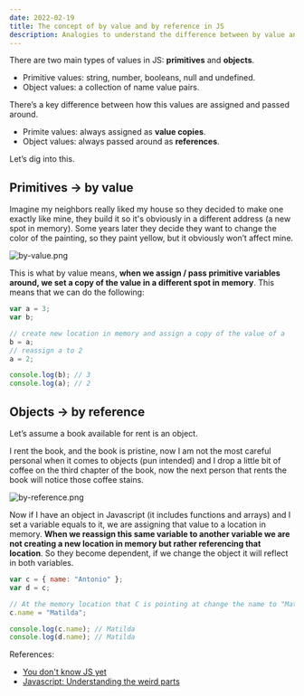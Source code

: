 ```yaml
---
date: 2022-02-19
title: The concept of by value and by reference in JS
description: Analogies to understand the difference between by value and by reference in javascript.
---
```


There are two main types of values in JS: **primitives** and **objects**.

- Primitive values: string, number, booleans, null and undefined.
- Object values: a collection of name value pairs.

There’s a key difference between how this values are assigned and passed around.

- Primite values: always assigned as **value copies**.
- Object values: always passed around as **references**.

Let’s dig into this.

## Primitives → by value

Imagine my neighbors really liked my house so they decided to make one exactly like mine, they build it so it's obviously in a different address (a new spot in memory). Some years later they decide they want to change the color of the painting, so they paint yellow, but it obviously won’t affect mine.

![by-value.png](/by-value.png)

This is what by value means, **when we assign / pass primitive variables around, we set a copy of the value in a different spot in memory**. This means that we can do the following:

```js
var a = 3;
var b;

// create new location in memory and assign a copy of the value of a
b = a;
// reassign a to 2
a = 2;

console.log(b); // 3
console.log(a); // 2
```

## Objects → by reference

Let’s assume a book available for rent is an object.

I rent the book, and the book is pristine, now I am not the most careful personal when it comes to objects (pun intended) and I drop a little bit of coffee on the third chapter of the book, now the next person that rents the book will notice those coffee stains.

![by-reference.png](/by-reference.png)

Now if I have an object in Javascript (it includes functions and arrays) and I set a variable equals to it, we are assigning that value to a location in memory. **When we reassign this same variable to another variable we are not creating a new location in memory but rather referencing that location**. So they become dependent, if we change the object it will reflect in both variables.

```js
var c = { name: "Antonio" };
var d = c;

// At the memory location that C is pointing at change the name to "Matilda"
c.name = "Matilda";

console.log(c.name); // Matilda
console.log(d.name); // Matilda
```

References:

- [You don't know JS yet](https://github.com/getify/You-Dont-Know-JS)
- [Javascript: Understanding the weird parts](https://www.udemy.com/course/understand-javascript/learn/lecture/2322828#overview)
